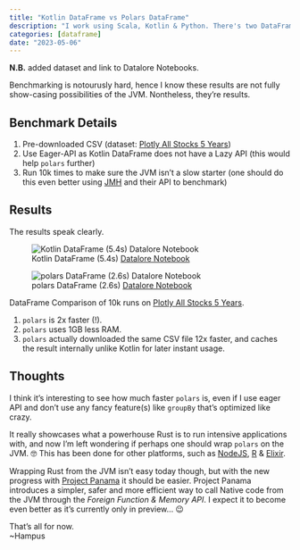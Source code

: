 ```yaml
---
title: "Kotlin DataFrame vs Polars DataFrame"
description: "I work using Scala, Kotlin & Python. There's two DataFrame API's (polars & Kotlin DataFrame) which I'd like to benchmark."
categories: [dataframe]
date: "2023-05-06"
---
```


**N.B.** added dataset and link to Datalore Notebooks.

Benchmarking is notourusly hard, hence I know these results are not fully show-casing possibilities of the JVM. Nontheless, they're results.

## Benchmark Details

1. Pre-downloaded CSV (dataset: [Plotly All Stocks 5 Years](https://github.com/plotly/datasets/raw/master/all_stocks_5yr.csv))
2. Use Eager-API as Kotlin DataFrame does not have a Lazy API (this would help `polars` further)
3. Run 10k times to make sure the JVM isn't a slow starter (one should do this even better using [JMH](https://github.com/openjdk/jmh) and their API to benchmark)

## Results

The results speak clearly.

::: {#fig-dfs layout-ncol=2}

![Kotlin DataFrame (5.4s) [Datalore Notebook](https://datalore.jetbrains.com/notebook/IpONsMtuU4rzMXd6MwMYnh/PSh1Gzu1kUBrhIrl90nu14)](assets/kotlin.png)

![polars DataFrame (2.6s) [Datalore Notebook](https://datalore.jetbrains.com/notebook/IpONsMtuU4rzMXd6MwMYnh/iKhywUCjfhXdmQWjwd6eT3)](assets/polars.png)

DataFrame Comparison of 10k runs on [Plotly All Stocks 5 Years](https://github.com/plotly/datasets/raw/master/all_stocks_5yr.csv).
:::

1. `polars` is 2x faster (!).
2. `polars` uses 1GB less RAM.
3. `polars` actually downloaded the same CSV file 12x faster, and caches the result internally unlike Kotlin for later instant usage.

## Thoughts

I think it's interesting to see how much faster `polars` is, even if I use eager API and don't use any fancy feature(s) like `groupBy` that's optimized like crazy. 

It really showcases what a powerhouse Rust is to run intensive applications with, and now I'm left wondering if perhaps one should wrap `polars` on the JVM. 🤓 This has been done for other platforms, such as [NodeJS](https://pola-rs.github.io/nodejs-polars/index.html), [R](https://rpolars.github.io/index.html) & [Elixir](https://github.com/elixir-nx/explorer).

Wrapping Rust from the JVM isn't easy today though, but with the new progress with [Project Panama](https://developer.okta.com/blog/2022/04/08/state-of-ffi-java) it should be easier. Project Panama introduces a simpler, safer and more efficient way to call Native code from the JVM through the _Foreign Function & Memory API_. I expect it to become even better as it's currently only in preview... 😉

That's all for now.  
~Hampus
